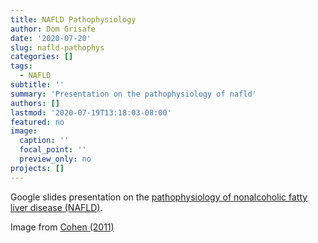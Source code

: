 ```yaml
---
title: NAFLD Pathophysiology
author: Dom Grisafe
date: '2020-07-20'
slug: nafld-pathophys
categories: []
tags:
  - NAFLD
subtitle: ''
summary: 'Presentation on the pathophysiology of nafld'
authors: []
lastmod: '2020-07-19T13:18:03-08:00'
featured: no
image:
  caption: ''
  focal_point: ''
  preview_only: no
projects: []
---
```


Google slides presentation on the [pathophysiology of nonalcoholic fatty liver disease (NAFLD)](https://bit.ly/nafldpathophys).

Image from [Cohen (2011)](http://pubmed.ncbi.nlm.nih.gov/21700865/)
